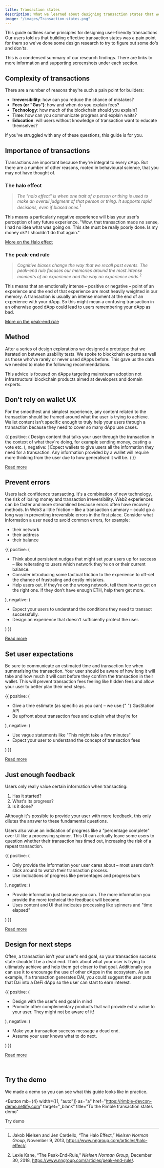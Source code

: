 ```yaml
---
title: Transaction states
description: What we learned about designing transaction states that work for dApp users based on design research, exploration and prototyping.
image: "/images/Transaction-states.png"
---
```



This guide outlines some principles for designing user-friendly transactions. Our users told us that building effective transaction states was a pain point for them so we've done some design research to try to figure out some do's and don'ts.

<Flash my={4} bg="near-white">
  <Flex alignItems="center" justifyContent="space-between">
    <Icon color="inherit" ml={2} mr={4} name="Info" />
    <Text color="inherit">
      This is a condensed summary of our research findings. There are links to
      more information and supporting screenshots under each section.
    </Text>
  </Flex>
</Flash>

## Complexity of transactions

There are a number of reasons they're such a pain point for builders:

- **Irreversibility**: how can you reduce the chance of mistakes?
- **Fees (or "Gas")**: how and when do you explain fees?
- **Technology**: how much of the blockchain should you explain?
- **Time**: how can you communicate progress and explain waits?
- **Education**: will users without knowledge of transaction want to educate themselves?

If you've struggled with any of these questions, this guide is for you.

## Importance of transactions

Transactions are important because they're integral to every dApp. But there are a number of other reasons, rooted in behavioural science, that you may not have thought of.

### The halo effect

> _The "halo effect" is when one trait of a person or thing is used to make an overall judgment of that person or thing. It supports rapid decisions, even if biased ones._<sup>1</sup>

This means a particularly negative experience will bias your user's perception of any future experience. "Wow, that transaction made no sense, I had no idea what was going on. This site must be really poorly done. Is my money ok? I shouldn't do that again."

[More on the Halo effect](https://www.nngroup.com/articles/halo-effect/)

### The peak-end rule

> _Cognitive biases change the way that we recall past events. The peak–end rule focuses our memories around the most intense moments of an experience and the way an experience ends._<sup>2</sup>

This means that an emotionally intense – positive or negative – point of an experience and the end of that experience are most heavily weighted in our memory. A transaction is usually an intense moment at the end of an experience with your dApp. So this might mean a confusing transaction in an otherwise good dApp could lead to users remembering your dApp as bad.

[More on the peak-end rule](https://www.nngroup.com/articles/peak-end-rule/)

## Method

After a series of design explorations we designed a prototype that we iterated on between usability tests. We spoke to blockchain experts as well as those who've rarely or never used dApps before. This gave us the data we needed to make the following recommendations.

<Flash mb={4} bg="near-white">
  <Flex alignItems="center" justifyContent="space-between">
    <Icon color="inherit" ml={2} mr={4} name="Info" />
    <Text color="inherit">
      This advice is focused on dApps targeting mainstream adoption not
      infrastructural blockchain products aimed at developers and domain
      experts.
    </Text>
  </Flex>
</Flash>

## Don't rely on wallet UX

For the smoothest and simplest experience, any content related to the transaction should be framed around what the user is trying to achieve. Wallet content isn't specific enough to truly help your users through a transaction because they need to cover so many dApp use cases.

<DoDont>
  {{
    positive: (
      <Text>
        Design content that talks your user through the transaction in the
        context of what they're doing, for example sending money, casting a vote
        etc.
      </Text>
    ),
    negative: (
      <Text>
        Expect wallets to give users all the information they need for a
        transaction. Any information provided by a wallet will require more
        thinking from the user due to how generalised it will be.
      </Text>
    )
  }}
</DoDont>

[Read more](/guides/ux/transactions-wallet-ux)

## Prevent errors

Users lack confidence transacting. It's a combination of new technology, the risk of losing money and transaction irreversibility. Web2 experiences can be faster and more streamlined because errors often have recovery methods. In Web3 a little friction – like a transaction summary – could go a long way in preventing irreversible errors in the first place. Consider what information a user need to avoid common errors, for example:

- their network
- their address
- their balance

<DoDont>
  {{
    positive: (
      <Text>
        <ul>
          <li>
            Think about persistent nudges that might set your users up for
            success – like reiterating to users which network they're on or
            their current balance.
          </li>
          <li>
            Consider introducing some tactical friction to the experience to
            off-set the chance of frustrating and costly mistakes.
          </li>
          <li>
            Help users out. If they're on the wrong network, tell them how to
            get on the right one. If they don't have enough ETH, help them get
            more.
          </li>
        </ul>
      </Text>
    ),
    negative: (
      <Text>
        <ul>
          <li>
            Expect your users to understand the conditions they need to transact
            successfully.
          </li>
          <li>
            Design an experience that doesn't sufficiently protect the user.
          </li>
        </ul>
      </Text>
    )
  }}
</DoDont>

[Read more](/guides/ux/transactions-prevent-errors)

## Set user expectations

Be sure to communicate an estimated time and transaction fee when summarising the transaction. Your user should be aware of how long it will take and how much it will cost before they confirm the transaction in their wallet. This will prevent transaction fees feeling like hidden fees and allow your user to better plan their next steps.

<DoDont>
  {{
    positive: (
      <Text>
        <ul>
          <li>
            Give a time estimate (as specific as you can) – we use:{" "}
            <SmartLink
              href="https://docs.ethgasstation.info/"
              title="View current ETH gas price information"
            >
              GasStation API
            </SmartLink>
          </li>
          <li>
            Be upfront about transaction fees and explain what they're for
          </li>
        </ul>
      </Text>
    ),
    negative: (
      <Text>
        <ul>
          <li>Use vague statements like "This might take a few minutes"</li>
          <li>
            Expect your user to understand the concept of transaction fees
          </li>
        </ul>
      </Text>
    )
  }}
</DoDont>

[Read more](/guides/ux/transactions-set-user-expectations)

## Just enough feedback

Users only really value certain information when transacting:

1. Has it started?
2. What's its progress?
3. Is it done?

Although it's possible to provide your user with more feedback, this only dilutes the answer to these fundamental questions.

Users also value an indication of progress like a "percentage complete" over UI like a processing spinner. This UI can actually leave some users to question whether their transaction has timed out, increasing the risk of a repeat transaction.

<DoDont>
  {{
    positive: (
      <Text>
        <ul>
          <li>
            Only provide the information your user cares about – most users
            don't stick around to watch their transaction process.
          </li>
          <li>
            Use indications of progress like percentages and progress bars
          </li>
        </ul>
      </Text>
    ),
    negative: (
      <Text>
        <ul>
          <li>
            Provide information just because you can. The more information you
            provide the more technical the feedback will become.
          </li>
          <li>
            Uses content and UI that indicates processing like spinners and
            "time elapsed"
          </li>
        </ul>
      </Text>
    )
  }}
</DoDont>

[Read more](/guides/ux/transactions-just-enough-feedback)

## Design for next steps

Often, a transaction isn't your user's end goal, so your transaction success state shouldn't be a dead end. Think about what your user is trying to ultimately achieve and help them get closer to that goal. Additionally you can use it to encourage the use of other dApps in the ecosystem. As an example, if a transaction generates DAI, you could suggest the user puts that Dai into a DeFi dApp so the user can start to earn interest.

<DoDont>
  {{
    positive: (
      <Text>
        <ul>
          <li>Design with the user's end goal in mind</li>
          <li>
            Promote other complementary products that will provide extra value
            to your user. They might not be aware of it!
          </li>
        </ul>
      </Text>
    ),
    negative: (
      <Text>
        <ul>
          <li>Make your transaction success message a dead end.</li>
          <li>Assume your user knows what to do next.</li>
        </ul>
      </Text>
    )
  }}
</DoDont>

[Read more](/guides/ux/transactions-design-next-steps)

<br />

## Try the demo

We made a demo so you can see what this guide looks like in practice.

<Button
  mb={4}
  width={[1, "auto"]}
  as="a"
  href="https://rimble-devcon-demo.netlify.com"
  target="_blank"
  title="To the Rimble transaction states demo"
>
  Try demo
</Button>

---

1. Jakob Nielsen and Jen Cardello, “The Halo Effect,” _Nielsen Norman Group_, November 9, 2013, https://www.nngroup.com/articles/halo-effect/.

2. Lexie Kane, “The Peak-End-Rule,” _Nielsen Norman Group_, December 30, 2018, https://www.nngroup.com/articles/peak-end-rule/.
